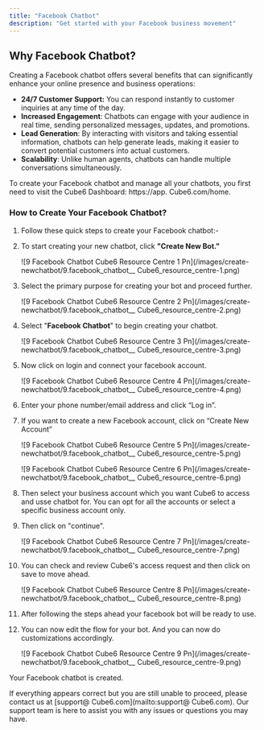 ```yaml
---
title: "Facebook Chatbot"
description: "Get started with your Facebook business movement"
---
```


## **Why Facebook Chatbot?**

Creating a Facebook chatbot offers several benefits that can significantly enhance your online presence and business operations:

- **24/7 Customer Support:** You can respond instantly to customer inquiries at any time of the day.
- **Increased Engagement**: Chatbots can engage with your audience in real time, sending personalized messages, updates, and promotions.
- **Lead Generation**: By interacting with visitors and taking essential information, chatbots can help generate leads, making it easier to convert potential customers into actual customers.
- **Scalability**: Unlike human agents, chatbots can handle multiple conversations simultaneously.

To create your Facebook chatbot and manage all your chatbots, you first need to visit the  Cube6 Dashboard: https://app. Cube6.com/home.

### **How to Create Your Facebook Chatbot?**

 1. Follow these quick steps to create your Facebook chatbot:-
 2. To start creating your new chatbot, click **"Create New Bot."**

    ![9 Facebook Chatbot  Cube6 Resource Centre 1 Pn](/images/create-newchatbot/9.facebook_chatbot__ Cube6_resource_centre-1.png)
 3. Select the primary purpose for creating your bot and proceed further.

    ![9 Facebook Chatbot  Cube6 Resource Centre 2 Pn](/images/create-newchatbot/9.facebook_chatbot__ Cube6_resource_centre-2.png)
 4. Select "**Facebook Chatbot**" to begin creating your chatbot.

    ![9 Facebook Chatbot  Cube6 Resource Centre 3 Pn](/images/create-newchatbot/9.facebook_chatbot__ Cube6_resource_centre-3.png)
 5. Now click on login and connect your facebook account.

    ![9 Facebook Chatbot  Cube6 Resource Centre 4 Pn](/images/create-newchatbot/9.facebook_chatbot__ Cube6_resource_centre-4.png)
 6. Enter your phone number/email address and click “Log in”.
 7. If you want to create a new Facebook account, click on “Create New Account”

    ![9 Facebook Chatbot  Cube6 Resource Centre 5 Pn](/images/create-newchatbot/9.facebook_chatbot__ Cube6_resource_centre-5.png)

    ![9 Facebook Chatbot  Cube6 Resource Centre 6 Pn](/images/create-newchatbot/9.facebook_chatbot__ Cube6_resource_centre-6.png)
 8. Then select your business account which you want  Cube6 to access and usse chatbot for. You can opt for all the accounts or select a specific business account only.
 9. Then click on "continue".

    ![9 Facebook Chatbot  Cube6 Resource Centre 7 Pn](/images/create-newchatbot/9.facebook_chatbot__ Cube6_resource_centre-7.png)
10. You can check and review  Cube6's access request and then click on save to move ahead.

    ![9 Facebook Chatbot  Cube6 Resource Centre 8 Pn](/images/create-newchatbot/9.facebook_chatbot__ Cube6_resource_centre-8.png)
11. After following the steps ahead your facebook bot will be ready to use.
12. You can now edit the flow for your bot. And you can now do customizations accordingly.

    ![9 Facebook Chatbot  Cube6 Resource Centre 9 Pn](/images/create-newchatbot/9.facebook_chatbot__ Cube6_resource_centre-9.png)

Your Facebook chatbot is created.

If everything appears correct but you are still unable to proceed, please contact us at [support@ Cube6.com](mailto:support@ Cube6.com). Our support team is here to assist you with any issues or questions you may have.